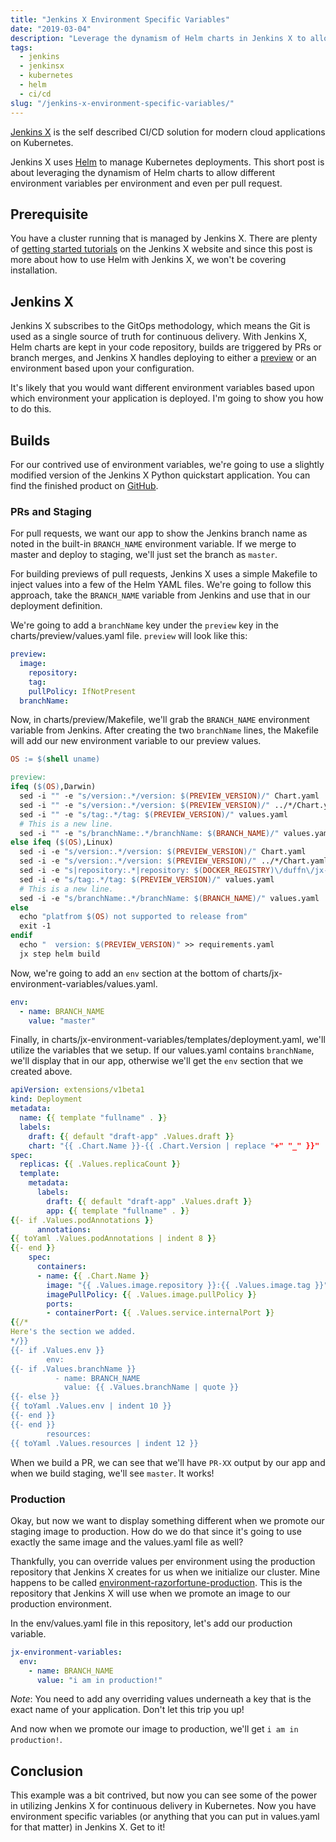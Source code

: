 ```yaml
---
title: "Jenkins X Environment Specific Variables"
date: "2019-03-04"
description: "Leverage the dynamism of Helm charts in Jenkins X to allow different environment variables per environment and even per pull request."
tags:
  - jenkins
  - jenkinsx
  - kubernetes
  - helm
  - ci/cd
slug: "/jenkins-x-environment-specific-variables/"
---
```


[Jenkins X](https://jenkins.io/projects/jenkins-x/) is the self described
CI/CD solution for modern cloud applications on Kubernetes.

Jenkins X uses [Helm](https://helm.sh/) to manage Kubernetes deployments. This short post is about leveraging the dynamism
of Helm charts to allow different environment variables per environment and even per pull request.

## Prerequisite

You have a cluster running that is managed by Jenkins X. There are plenty of [getting started tutorials](https://jenkins-x.io/getting-started/) on the Jenkins X website and since this post
is more about how to use Helm with Jenkins X, we won't be covering installation.

## Jenkins X

Jenkins X subscribes to the GitOps methodology, which means the Git is used as a single
source of truth for continuous delivery. With Jenkins X, Helm charts are kept in your
code repository, builds are triggered by PRs or branch merges, and Jenkins X handles
deploying to either a [preview](https://jenkins.io/projects/jenkins-x/#pull-request-preview-environments) or an environment based upon your configuration.

It's likely that you would want different environment variables based upon which
environment your application is deployed. I'm going to show you how to do this.

## Builds

For our contrived use of environment variables, we're going to use a slightly modified version of the Jenkins X Python quickstart
application. You can find the finished product on [GitHub](https://github.com/duffn/jx-environment-variables).

### PRs and Staging

For pull requests, we want our app to show the Jenkins branch name as noted in the built-in
`BRANCH_NAME` environment variable. If we merge to master and deploy to staging,
we'll just set the branch as `master`.

For building previews of pull requests, Jenkins X uses a simple Makefile to inject
values into a few of the Helm YAML files. We're going to follow this approach, take the `BRANCH_NAME` variable from Jenkins and use that in our deployment definition.

We're going to add a `branchName` key under the `preview` key in the
charts/preview/values.yaml file. `preview` will look like this:

```yaml
preview:
  image:
    repository:
    tag:
    pullPolicy: IfNotPresent
  branchName:
```

Now, in charts/preview/Makefile, we'll grab the `BRANCH_NAME` environment variable
from Jenkins. After creating the two `branchName` lines, the Makefile will add our new
environment variable to our preview values.

```makefile
OS := $(shell uname)

preview:
ifeq ($(OS),Darwin)
  sed -i "" -e "s/version:.*/version: $(PREVIEW_VERSION)/" Chart.yaml
  sed -i "" -e "s/version:.*/version: $(PREVIEW_VERSION)/" ../*/Chart.yaml
  sed -i "" -e "s/tag:.*/tag: $(PREVIEW_VERSION)/" values.yaml
  # This is a new line.
  sed -i "" -e "s/branchName:.*/branchName: $(BRANCH_NAME)/" values.yaml
else ifeq ($(OS),Linux)
  sed -i -e "s/version:.*/version: $(PREVIEW_VERSION)/" Chart.yaml
  sed -i -e "s/version:.*/version: $(PREVIEW_VERSION)/" ../*/Chart.yaml
  sed -i -e "s|repository:.*|repository: $(DOCKER_REGISTRY)\/duffn\/jx-environment-variables|" values.yaml
  sed -i -e "s/tag:.*/tag: $(PREVIEW_VERSION)/" values.yaml
  # This is a new line.
  sed -i -e "s/branchName:.*/branchName: $(BRANCH_NAME)/" values.yaml
else
  echo "platfrom $(OS) not supported to release from"
  exit -1
endif
  echo "  version: $(PREVIEW_VERSION)" >> requirements.yaml
  jx step helm build
```

Now, we're going to add an `env` section at the bottom of charts/jx-environment-variables/values.yaml.

```yaml
env:
  - name: BRANCH_NAME
    value: "master"
```

Finally, in charts/jx-environment-variables/templates/deployment.yaml, we'll utilize
the variables that we setup. If our values.yaml contains `branchName`, we'll display
that in our app, otherwise we'll get the `env` section that we created above.

```yaml
apiVersion: extensions/v1beta1
kind: Deployment
metadata:
  name: {{ template "fullname" . }}
  labels:
    draft: {{ default "draft-app" .Values.draft }}
    chart: "{{ .Chart.Name }}-{{ .Chart.Version | replace "+" "_" }}"
spec:
  replicas: {{ .Values.replicaCount }}
  template:
    metadata:
      labels:
        draft: {{ default "draft-app" .Values.draft }}
        app: {{ template "fullname" . }}
{{- if .Values.podAnnotations }}
      annotations:
{{ toYaml .Values.podAnnotations | indent 8 }}
{{- end }}
    spec:
      containers:
      - name: {{ .Chart.Name }}
        image: "{{ .Values.image.repository }}:{{ .Values.image.tag }}"
        imagePullPolicy: {{ .Values.image.pullPolicy }}
        ports:
        - containerPort: {{ .Values.service.internalPort }}
{{/*
Here's the section we added.
*/}}
{{- if .Values.env }}
        env:
{{- if .Values.branchName }}
          - name: BRANCH_NAME
            value: {{ .Values.branchName | quote }}
{{- else }}
{{ toYaml .Values.env | indent 10 }}
{{- end }}
{{- end }}
        resources:
{{ toYaml .Values.resources | indent 12 }}
```

When we build a PR, we can see that we'll have `PR-XX` output by our app and
when we build staging, we'll see `master`. It works!

### Production

Okay, but now we want to display something different when we promote our staging
image to production. How do we do that since it's going to use exactly the same image
and the values.yaml file as well?

Thankfully, you can override values per environment using the production repository
that Jenkins X creates for us when we initialize our cluster. Mine happens to be
called [environment-razorfortune-production](https://github.com/duffn/environment-razorfortune-production). This is the repository that Jenkins X will
use when we promote an image to our production environment.

In the env/values.yaml file in this repository, let's add our production variable.

```yaml
jx-environment-variables:
  env:
    - name: BRANCH_NAME
      value: "i am in production!"
```

_Note_: You need to add any overriding values underneath a key that is the exact
name of your application. Don't let this trip you up!

And now when we promote our image to production, we'll get `i am in production!`.

## Conclusion

This example was a bit contrived, but now you can see some of the power in utilizing
Jenkins X for continuous delivery in Kubernetes. Now you have environment specific variables (or anything that you can
put in values.yaml for that matter) in Jenkins X. Get to it!
